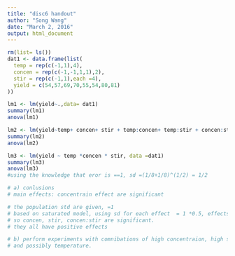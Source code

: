 ```yaml
---
title: "disc6 handout"
author: "Song Wang"
date: "March 2, 2016"
output: html_document
---
```


```r
rm(list= ls())
dat1 <- data.frame(list(
  temp = rep(c(-1,1),4),
  concen = rep(c(-1,-1,1,1),2),
  stir = rep(c(-1,1),each =4),
  yield = c(54,57,69,70,55,54,80,81)
))

lm1 <- lm(yield~.,data= dat1)
summary(lm1)
anova(lm1)

lm2 <- lm(yield~temp+ concen+ stir + temp:concen+ temp:stir + concen:stir,data= dat1)
summary(lm2)
anova(lm2)

lm3 <- lm(yield ~ temp *concen * stir, data =dat1)
summary(lm3)
anova(lm3)
#using the knowledge that eror is ==1, sd =(1/8+1/8)^(1/2) = 1/2

# a) conlusions 
# main effects: concentrain effect are significant

# the population std are given, =1
# based on saturated model, using sd for each effect  = 1 *0.5, effects >1 should be significant
# so concen, stir, concen:stir are significant.
# they all have positive effects

# b) perform experiments with comnibations of high concentraion, high stirring rate, 
# and possibly temperature.



```